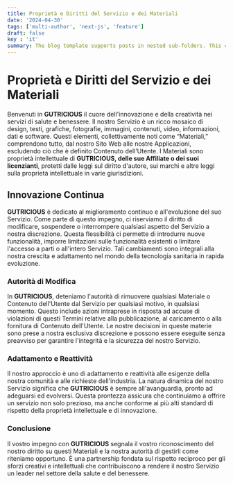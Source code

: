 ```yaml
---
title: Proprietà e Diritti del Servizio e dei Materiali
date: '2024-04-30'
tags: ['multi-author', 'next-js', 'feature']
draft: false
key : 'it'
summary: The blog template supports posts in nested sub-folders. This can be used to group posts of similar content e.g. a multi-part course.
---
```


# Proprietà e Diritti del Servizio e dei Materiali

Benvenuti in **GUTRICIOUS** il cuore dell'innovazione e della creatività nei servizi di salute e benessere. Il nostro Servizio è un ricco mosaico di design, testi, grafiche, fotografie, immagini, contenuti, video, informazioni, dati e software. Questi elementi, collettivamente noti come “Materiali,” comprendono tutto, dal nostro Sito Web alle nostre Applicazioni, escludendo ciò che è definito Contenuto dell'Utente. I Materiali sono proprietà intellettuale di **GUTRICIOUS, delle sue Affiliate o dei suoi licenzianti**, protetti dalle leggi sul diritto d'autore, sui marchi e altre leggi sulla proprietà intellettuale in varie giurisdizioni.

## Innovazione Continua

**GUTRICIOUS** è dedicato al miglioramento continuo e all'evoluzione del suo Servizio. Come parte di questo impegno, ci riserviamo il diritto di modificare, sospendere o interrompere qualsiasi aspetto del Servizio a nostra discrezione. Questa flessibilità ci permette di introdurre nuove funzionalità, imporre limitazioni sulle funzionalità esistenti o limitare l'accesso a parti o all'intero Servizio. Tali cambiamenti sono integrali alla nostra crescita e adattamento nel mondo della tecnologia sanitaria in rapida evoluzione.

### **Autorità di Modifica**

In **GUTRICIOUS**, deteniamo l'autorità di rimuovere qualsiasi Materiale o Contenuto dell'Utente dal Servizio per qualsiasi motivo, in qualsiasi momento. Questo include azioni intraprese in risposta ad accuse di violazioni di questi Termini relative alla pubblicazione, al caricamento o alla fornitura di Contenuto dell'Utente. Le nostre decisioni in queste materie sono prese a nostra esclusiva discrezione e possono essere eseguite senza preavviso per garantire l'integrità e la sicurezza del nostro Servizio.

### **Adattamento e Reattività**

Il nostro approccio è uno di adattamento e reattività alle esigenze della nostra comunità e alle richieste dell'industria. La natura dinamica del nostro Servizio significa che **GUTRICIOUS** è sempre all'avanguardia, pronto ad adeguarsi ed evolversi. Questa prontezza assicura che continuiamo a offrire un servizio non solo prezioso, ma anche conforme ai più alti standard di rispetto della proprietà intellettuale e di innovazione.

### **Conclusione**

Il vostro impegno con **GUTRICIOUS** segnala il vostro riconoscimento del nostro diritto su questi Materiali e la nostra autorità di gestirli come riteniamo opportuno. È una partnership fondata sul rispetto reciproco per gli sforzi creativi e intellettuali che contribuiscono a rendere il nostro Servizio un leader nel settore della salute e del benessere.
